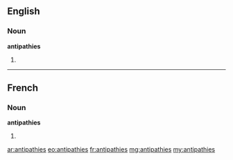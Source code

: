 ==English==

===Noun===
'''antipathies'''

# {{plural of|antipathy}}

----

==French==

===Noun===
'''antipathies''' {{f}}

# {{plural of|antipathie|lang=fr}}

[[ar:antipathies]]
[[eo:antipathies]]
[[fr:antipathies]]
[[mg:antipathies]]
[[my:antipathies]]